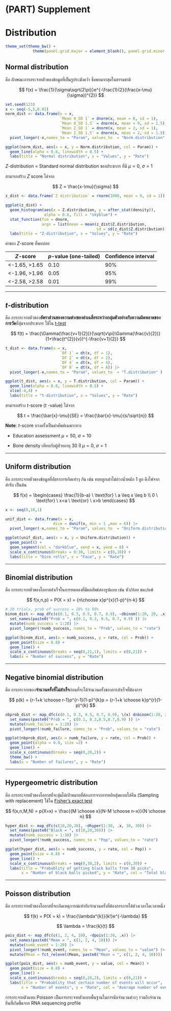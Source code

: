 # (PART) Supplement {.unnumbered}

# Distribution

```r
theme_set(theme_bw() +
            theme(panel.grid.major = element_blank(), panel.grid.minor = element_blank()))
```

## Normal distribution {#norm-dist}

คือ ลักษณะการกระจายตัวของข้อมูลที่เป็นรูประฆังคว่ำ ซึ่งพบมากสุดในธรรมชาติ

$$
f(x) = \frac{1}{\sigma\sqrt{2\pi}}e^{-\frac{1}{2}(\frac{x-\mu}{\sigma})^{2}}
$$

```r
set.seed(123)
x <- seq(-5,5,0.01)
norm_dist <- data.frame(x = x,
                        `Mean 0_SD 1` = dnorm(x, mean = 0, sd = 1),
                        `Mean 0_SD 1.5` = dnorm(x, mean = 0, sd = 1.5),
                        `Mean 2_SD 1` = dnorm(x, mean = 2, sd = 1),
                        `Mean 2_SD 1.5` = dnorm(x, mean = 2, sd = 1.5)) |> 
  pivot_longer(-x,names_to = "Param", values_to  = "Norm.distribution" )

ggplot(norm_dist, aes(x = x, y = Norm.distribution, col = Param)) + 
  geom_line(alpha = 0.8, linewidth = 0.5) +
  labs(title = "Normal distribution", x = "Values", y = "Rate")
```

$Z$-distribution = Standard normal distribution ของประชากร ที่มี $\mu = 0$, $\sigma = 1$

สามารถสร้าง $Z$ score ได้จาก

$$
Z = \frac{x-\mu}{\sigma}
$$

```r
z_dist <- data.frame(`Z distribution` = rnorm(1000, mean = 0, sd = 1))

ggplot(z_dist) + 
  geom_histogram(aes(x = Z.distribution, y = after_stat(density)), 
                 alpha = 0.6, fill = "skyblue") +
  stat_function(fun = dnorm, 
                args = list(mean = mean(z_dist$Z.distribution, 
                                        sd = sd(z_dist$Z.distribution)))) +
  labs(title = "Z-distribution", x = "Values", y = "Rate")
```

ค่าของ $Z$-score ที่พบบ่อย

| $Z$-score       | $p$-value (one-tailed) | Confidence interval |
|-----------------|------------------------|---------------------|
| \<-1.65, \>1.65 | 0.10                   | 90%                 |
| \<-1.96, \>1.96 | 0.05                   | 95%                 |
| \<-2.58, \>2.58 | 0.01                   | 99%                 |

------------------------------------------------------------------------

## $t$-distribution {#t-dist}

คือ การกระจายตัวของ**อัตราส่วนของความต่างของค่าเฉลี่ยระหว่างกลุ่มตัวอย่างกับความผิดพลาดของการวัด**ที่สุ่มจากประชากร ใช้ใน [t-test](#sec-t-test)

$$
f(t) = \frac{\Gamma(\frac{v+1}{2})}{\sqrt{v\pi}\Gamma(\frac{v}{2})}(1+\frac{t^{2}}{v})^{-\frac{v+1}{2}}
$$

```r
t_dist <- data.frame(x = x, 
                        `DF 1` = dt(x, df = 1),
                        `DF 2` = dt(x, df = 2),
                        `DF 4` = dt(x, df = 4),
                        `DF 8` = dt(x, df = 8)) |> 
  pivot_longer(-x,names_to = "Param", values_to  = "T.distribution" ) 

ggplot(t_dist, aes(x = x, y = T.distribution, col = Param)) + 
  geom_line(alpha = 0.8, linewidth = 0.5) +
  xlim(-4,4) +
  labs(title = "t-distribution", x = "Values", y = "Rate")
```

สามารถสร้าง $t$-score ($t$ -value) ได้จาก

$$
t = \frac{\bar{x}-\mu}{SE} = \frac{\bar{x}-\mu}{s/\sqrt{n}}
$$

**Note**: $t$-score บางครั้งเป็นคำศัพท์เฉพาะทาง

-   Education assessment $\mu = 50$, $\sigma = 10$

-   Bone density เทียบกับผู้ป่วยอายุ 30 ปี $\mu = 0$, $\sigma = 1$

------------------------------------------------------------------------

## Uniform distribution {#unif-dist}

คือ การกระจายตัวของข้อมูลที่อัตราการเกิดเท่าๆ กัน เช่น ทอยลูกเต๋าไม่ถ่วงน้ำหนัก 1 ลูก ดึงไพ่จากสำรับ เป็นต้น

$$
f(x) = \begin{cases}
\frac{1}{b-a} \ \text{for} \ a \leq x \leq b \\
0 \ \text{for} \ x<a \ \text{or} \ x>b 
\end{cases}
$$

```r
x <- seq(0,10,1)

unif_dist <- data.frame(x = x, 
                     dice = dunif(x, min = 1 ,max = 6)) |> 
  pivot_longer(-x,names_to = "Param", values_to  = "Uniform.distribution" ) 

ggplot(unif_dist, aes(x = x, y = Uniform.distribution)) + 
  geom_point() +
  geom_segment(col = "darkblue", xend = x, yend = 0) +
  scale_x_continuous(breaks = 0:10, limits = c(0,10)) +
  labs(title = "Dice rolls", x = "Face", y = "Rate")
```

------------------------------------------------------------------------

## Binomial distribution {#binom-dist}

คือ การกระจายตัวของโอกาสสำเร็จในการทดลองที่มีผลลัพธ์สองรูปแบบ เช่น หัว/ก้อย ชนะ/แพ้

$$
f(x,n,p) = P(X = x) = {n\choose x}p^{x}(1-p)^{n-k}  
$$

```r
# 20 trials, prob of success = 10% to 90%
binom_dist <- map_dfc(c(0.1, 0.3, 0.5, 0.7, 0.9), ~dbinom(1:20, 20, .x)) |> 
  set_names(paste0("Prob = ", c(0.1, 0.3, 0.5, 0.7, 0.9) )) |> 
  mutate(numb_success = 1:20) |> 
  pivot_longer(!numb_success, names_to = "Prob", values_to = "rate") 

ggplot(binom_dist, aes(x = numb_success, y = rate, col = Prob)) + 
  geom_point(size = 0.8) +
  geom_line() +
  scale_x_continuous(breaks = seq(0,21,1), limits = c(0,21)) +
  labs(x = "Number of success", y = "Rate")

```

------------------------------------------------------------------------

## Negative binomial distribution

คือ การกระจายของ**จำนวนครั้งที่ไม่สำเร็จ**ก่อนที่จะได้จำนวนครั้งของการสำเร็จที่ต้องการ

$$
p(k) = {r-1+k \choose r-1}p^{r-1}(1-p)^{k}p = {r-1+k \choose k}p^{r}(1-p)^{k}
$$

```r
nbprob_dist <- map_dfc(c(0.1, 0.3, 0.5, 0.7, 0.9), \(x) dnbinom(1:20, 20,x)) |> 
  set_names(paste0("Prob = ", c(0.1, 0.3,0.5,0.7,0.9) )) |> 
  mutate(numb_failure = 1:20) |> 
  pivot_longer(!numb_failure, names_to = "Prob", values_to = "rate") 

ggplot(nbprob_dist, aes(x = numb_failure, y = rate, col = Prob)) + 
  geom_point(alpha = 0.9, size =2) +
  geom_line() +
  scale_x_continuous(breaks = seq(0,20,2)) +
  theme_bw() +
  labs(x = "Number of failures", y = "Rate")
```

------------------------------------------------------------------------

## Hypergeometric distribution

คือ การกระจายตัวของโอกาสที่จะสุ่มได้เป้าหมายที่ต้องการจากการหยิบสุ่มแบบใส่คืน (Sampling with replacement) ใช้ใน [Fisher's exact test](#fisher)

$$
f(x,n,M,N) = p(X=x) = \frac{{M \choose x}{N-M \choose n-x}}{N \choose n}
$$

```r
hyper_dist <- map_dfc(c(10,20,30), ~dhyper(1:30, .x, 30, 30)) |>  
  set_names(paste0("Black = ", c(10,20,30))) |> 
  mutate(numb_success = 1:30) |> 
  pivot_longer(!numb_success, names_to = "Pop", values_to = "rate") 

ggplot(hyper_dist, aes(x = numb_success, y = rate, col = Pop)) + 
  geom_point(size = 0.8) +
  geom_line() +
  scale_x_continuous(breaks = seq(0,30,2), limits = c(0,30)) +
  labs(title = "Probablity of getting black balls from 30 picks", 
       x = "Number of black balls picked", y = "Rate", col = "Total black balls\n in the bag")
```

------------------------------------------------------------------------

## Poisson distribution {#poisson-dist}

คือ การกระจายตัวของโอกาสที่จะเกิดเหตุการณ์เท่ากับจำนวนครั้งที่ต้องการภายใต้ช่วงเวลาใดเวลาหนึ่ง

$$
f(k) = P(X = k) = \frac{\lambda^{k}}{k!}e^{-\lambda}
$$

$$
\lambda = \frac{k}{t}
$$

```r
pois_dist <- map_dfc(c(1, 2, 4, 10), ~dpois(1:20, .x)) |>  
  set_names(paste0("Mean = ", c(1, 2, 4, 10))) |> 
  mutate(numb_event = 1:20) |> 
  pivot_longer(!numb_event, names_to = "Mean", values_to = "value") |> 
  mutate(Mean = fct_relevel(Mean, paste0("Mean = ", c(1, 2, 4, 10))))

ggplot(pois_dist, aes(x = numb_event, y = value, col = Mean)) + 
  geom_point(size = 0.8) +
  geom_line() + 
  scale_x_continuous(breaks = seq(0,20,2), limits = c(0,21)) +
  labs(title = "Probablity that certain number of events will occur", 
       x = "Number of events", y = "Rate", col = "Average number of events")
```

การกระจายตัวแบบ Poisson เป็นการกระจายตัวแบบพื้นฐานในการนับจำนวนต่างๆ รวมถึงจำนวนยีนที่เกิดขึ้นจาก RNA sequencing profile
